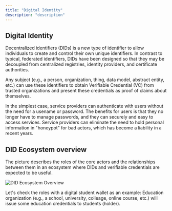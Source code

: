 ```yaml
---
title: "Digital Identity"
description: "description"
---
```


## Digital Identity

Decentralized identifiers (DIDs) is a new type of identifier to allow individuals to create and control their own unique identifiers.
In contrast to typical, federated identifiers, DIDs have been designed so that they may be decoupled from centralized registries, identity providers, and certificate authorities.

Any subject (e.g., a person, organization, thing, data model, abstract entity, etc.) can use these identifiers to obtain Verifiable Credential (VC) from trusted organizations and present these credentials as proof of claims about themselves.

In the simplest case, service providers can authenticate with users without the need for a usename or password. The benefits for users is that they no longer have to manage passwords, and they can securely and easy to access services. Service providers can eliminate the need to hold personal information in "honeypot" for bad actors, which has become a liability in a recent years.

## DID Ecosystem overview
The picture describes the roles of the core actors and the relationships between them in an ecosystem where DIDs and verifiable credentials are expected to be useful. 

![DID Ecosystem Overview](../assets/didecosystem.png)

Let's check the roles with a digital student wallet as an example: Education organization (e.g., a school, university, colleage, online course, etc.) will issue some education credentials to students (holder). 
